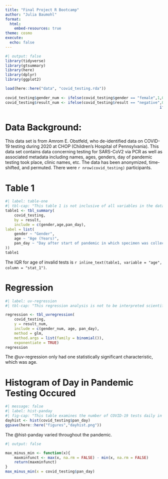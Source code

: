 ```yaml
---
title: "Final Project R Bootcamp"
author: "Julia Baumohl"
format: 
  html:
    embed-resources: true
theme: cosmo
execute: 
  echo: false
---
```


```r
#| output: false
library(tidyverse)
library(gtsummary)
library(here)
library(dplyr)
library(ggplot2)

load(here::here("data", "covid_testing.rda"))
					
covid_testing$gender_num <- ifelse(covid_testing$gender == "female",1,0)
covid_testing$result_num <- ifelse(covid_testing$result == "negative",0,
																	 ifelse(covid_testing$result == "positive", 1, NA))

```

# Data Background:			

This data set is from Amrom E. Obstfeld, who de-identified data on COVID-19 testing during 2020 at CHOP (Children’s Hospital of Pennsylvania). This data set contains data concerning testing for SARS-CoV2 via PCR as well as associated metadata including names, ages, genders, day of pandemic testing took place, clinic names, etc. The data has been anonymized, time-shifted, and permuted. There were `r nrow(covid_testing)` participants.

# Table 1

```r
#| label: table-one
#| tbl-cap: "This table 1 is not inclusive of all variables in the data set, only of variables included in the regression."
table1 <- tbl_summary(
	covid_testing,
	by = result,
	include = c(gender,age,pan_day),
label = list(
	gender ~ "Gender",
	age ~ "Age (Years)",
	pan_day ~ "Day after start of pandemic in which specimen was collected"
))
table1
```

The IQR for age of invalid tests is `r inline_text(table1, variable = "age", column = "stat_1")`.

# Regression

```r
#| label: uv-regression
#| tbl-cap: "This regression analysis is not to be interpreted scientifically, and only conducted for coding practice purposes."

regression <- tbl_uvregression(
	covid_testing,
	y = result_num,
	include = c(gender_num, age, pan_day),
	method = glm,
	method.args = list(family = binomial()),
	exponentiate = TRUE)
regression

```

The @uv-regression only had one statistically significant characteristic, which was age.

# Histogram of Day in Pandemic Testing Occured

```r
#| message: false
#| label: hist-panday
#| fig-cap: "This table examines the number of COVID-19 tests daily in the data set after the pandemic began."
dayhist <- hist(covid_testing$pan_day)
ggsave(here::here("figures","dayhist.png"))

```

The @hist-panday varied throughout the pandemic. 

```r
#| output: false

max_minus_min <- function(x){
	maxminfunct <- max(x, na.rm = FALSE) - min(x, na.rm = FALSE)
	return(maxminfunct)
}
max_minus_min(x = covid_testing$pan_day)

```
